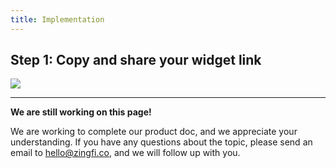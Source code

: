 ```yaml
---
title: Implementation
---
```


## Step 1: Copy and share your widget link

<Frame type="glass" caption="Find your link ID on the console">
  <img src="https://res.cloudinary.com/tamilore/image/upload/v1688231193/brandbird_3_lewdvt.png" />
</Frame>

---

<Warning>

**We are still working on this page!**

We are working to complete our product doc, and we appreciate your understanding. If you have any questions about the topic, please send an email to [hello@zingfi.co](mailto:hello@zingfi.co), and we will follow up with you.

</Warning>
